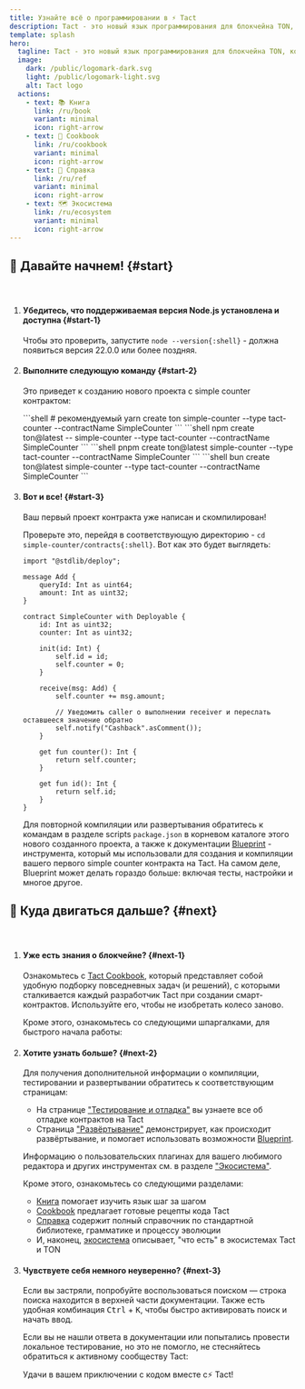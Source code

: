 ```yaml
---
title: Узнайте всё о программировании в ⚡ Tact
description: Tact - это новый язык программирования для блокчейна TON, который ориентирован на эффективность и простоту. Он разработан так, чтобы быть простым в изучении и использовании, а также хорошо подходить для смарт-контрактов.
template: splash
hero:
  tagline: Tact - это новый язык программирования для блокчейна TON, который ориентирован на эффективность и простоту. Он разработан так, чтобы быть простым в изучении и использовании, а также хорошо подходить для смарт-контрактов. Tact - это статически типизированный язык с простым синтаксисом и мощной системой типов.
  image:
    dark: /public/logomark-dark.svg
    light: /public/logomark-light.svg
    alt: Tact logo
  actions:
    - text: 📚 Книга
      link: /ru/book
      variant: minimal
      icon: right-arrow
    - text: 🍲 Cookbook
      link: /ru/cookbook
      variant: minimal
      icon: right-arrow
    - text: 🔬 Справка
      link: /ru/ref
      variant: minimal
      icon: right-arrow
    - text: 🗺️ Экосистема
      link: /ru/ecosystem
      variant: minimal
      icon: right-arrow
---
```



## 🚀 Давайте начнем! {#start}

<p>ㅤ</p>

<Steps>

1. #### Убедитесь, что поддерживаемая версия Node.js установлена и доступна {#start-1}

    Чтобы это проверить, запустите `node --version{:shell}` - должна появиться версия 22.0.0 или более поздняя.

2. #### Выполните следующую команду {#start-2}

   Это приведет к созданию нового проекта с simple counter контрактом:

   <Tabs>
     <TabItem label="yarn" icon="seti:yarn">
       ```shell
       # рекомендуемый
       yarn create ton simple-counter --type tact-counter --contractName SimpleCounter
       ```
     </TabItem>
     <TabItem label="npm" icon="seti:npm">
       ```shell
       npm create ton@latest -- simple-counter --type tact-counter --contractName SimpleCounter
       ```
     </TabItem>
     <TabItem label="pnpm" icon="pnpm">
       ```shell
       pnpm create ton@latest simple-counter --type tact-counter --contractName SimpleCounter
       ```
     </TabItem>
     <TabItem label="bun" icon="bun">
       ```shell
       bun create ton@latest simple-counter --type tact-counter --contractName SimpleCounter
       ```
     </TabItem>
   </Tabs>

3. #### Вот и все! {#start-3}

   Ваш первый проект контракта уже написан и скомпилирован!

   Проверьте это, перейдя в соответствующую директорию - `cd simple-counter/contracts{:shell}`. Вот как это будет выглядеть:

   ```tact
   import "@stdlib/deploy";

   message Add {
       queryId: Int as uint64;
       amount: Int as uint32;
   }

   contract SimpleCounter with Deployable {
       id: Int as uint32;
       counter: Int as uint32;

       init(id: Int) {
           self.id = id;
           self.counter = 0;
       }

       receive(msg: Add) {
           self.counter += msg.amount;

           // Уведомить caller о выполнении receiver и переслать оставшееся значение обратно
           self.notify("Cashback".asComment());
       }

       get fun counter(): Int {
           return self.counter;
       }

       get fun id(): Int {
           return self.id;
       }
   }
   ```

   Для повторной компиляции или развертывания обратитесь к командам в разделе scripts `package.json` в корневом каталоге этого нового созданного проекта, а также к документации [Blueprint](https://github.com/ton-org/blueprint) - инструмента, который мы использовали для создания и компиляции вашего первого simple counter контракта на Tact. На самом деле, Blueprint может делать гораздо больше: включая тесты, настройки и многое другое.

</Steps>

## 🤔 Куда двигаться дальше? {#next}

<p>ㅤ</p>

<Steps>

1. #### Уже есть знания о блокчейне? {#next-1}

   Ознакомьтесь с [Tact Cookbook](/ru/cookbook), который представляет собой удобную подборку повседневных задач (и решений), с которыми сталкивается каждый разработчик Tact при создании смарт-контрактов. Используйте его, чтобы не изобретать колесо заново.

   Кроме этого, ознакомьтесь со следующими шпаргалками, для быстрого начала работы:

   <CardGrid>
     <LinkCard
       title="💎 Переход с FunC (TON)"
       href="/ru/book/cs/from-func"
     />
     <LinkCard
       title="🔷 Переход с Solidity (Ethereum)"
       href="/ru/book/cs/from-solidity"
     />
   </CardGrid>

2. #### Хотите узнать больше? {#next-2}

   Для получения дополнительной информации о компиляции, тестировании и развертывании обратитесь к соответствующим страницам:

   - На странице ["Тестирование и отладка"](/ru/book/debug) вы узнаете все об отладке контрактов на Tact
   - Страница ["Развёртывание"](/ru/book/deploy) демонстрирует, как происходит развёртывание, и помогает использовать возможности [Blueprint](https://github.com/ton-org/blueprint).

   Информацию о пользовательских плагинах для вашего любимого редактора и других инструментах см. в разделе ["Экосистема"](/ru/ecosystem).

   Кроме этого, ознакомьтесь со следующими разделами:

   - [Книга](/ru/book) помогает изучить язык шаг за шагом
   - [Cookbook](/ru/cookbook) предлагает готовые рецепты кода Tact
   - [Справка](/ru/ref) содержит полный справочник по стандартной библиотеке, грамматике и процессу эволюции
   - И, наконец, [экосистема](/ru/ecosystem) описывает, "что есть" в экосистемах Tact и TON

   <CardGrid>
     <LinkCard
       title="📚 Изучите Книгу о Tact"
       href="/ru/book"
     />
     <LinkCard
       title="🍲 Освойте Cookbook"
       href="/ru/cookbook"
     />
     <LinkCard
       title="🔬Ознакомьтесь со Справочником"
       href="/ru/ref"
     />
     <LinkCard
       title="🗺️ Погрузитесь в Экосистему"
       href="/ru/ecosystem"
     />
   </CardGrid>

3. #### Чувствуете себя немного неуверенно? {#next-3}

   Если вы застряли, попробуйте воспользоваться поиском — строка поиска находится в верхней части документации. Также есть удобная комбинация <kbd>Ctrl</kbd> + <kbd>K</kbd>, чтобы быстро активировать поиск и начать ввод.

   Если вы не нашли ответа в документации или попытались провести локальное тестирование, но это не помогло, не стесняйтесь обратиться к активному сообществу Tact:

   <CardGrid>
     <LinkCard
       title="✈️ Группа в Telegram"
       href="https://t.me/tactlang"
     />
     <LinkCard
       title="🐦 X/Twitter"
       href="https://twitter.com/tact_language"
     />
   </CardGrid>

   Удачи в вашем приключении с кодом вместе с⚡ Tact!

</Steps>
